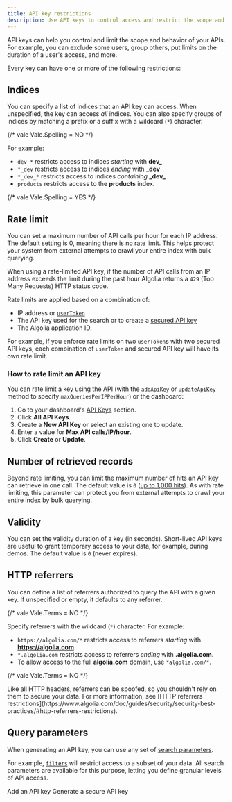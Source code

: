 ```yaml
---
title: API key restrictions
description: Use API keys to control access and restrict the scope and behavior of your Algolia app.
---
```


API keys can help you control and limit the scope and behavior of your APIs.
For example, you can exclude some users, group others, put limits on the duration of a user's access, and more.

Every key can have one or more of the following restrictions:


<Restrictions />

## Indices

You can specify a list of indices that an API key can access.
When unspecified, the key can access _all_ indices.
You can also specify groups of indices by matching a prefix or a suffix with a wildcard (`*`) character.

{/* vale Vale.Spelling = NO */}

For example:

- `dev_*` restricts access to indices _starting_ with **dev_**
- `*_dev` restricts access to indices _ending_ with **_dev**
- `*_dev_*` restricts access to indices _containing_ **\_dev\_**
- `products` restricts access to the **products** index. 

{/* vale Vale.Spelling = YES */}

## Rate limit

You can set a maximum number of API calls per hour for each IP address.
The default setting is 0, meaning there is no rate limit.
This helps protect your system from external attempts to crawl your entire index with bulk querying.

When using a rate-limited API key,
if the number of API calls from an IP address exceeds the limit during the past hour Algolia returns a `429` (Too Many Requests) HTTP status code.

Rate limits are applied based on a combination of:

- IP address or [`userToken`](https://www.algolia.com/doc/api-reference/api-parameters/userToken/)
- The API key used for the search or to create a [secured API key](https://www.algolia.com/doc/guides/security/api-keys/#secured-api-keys)
- The Algolia application ID.

For example, if you enforce rate limits on two `userToken`s with two secured API keys, each combination of `userToken` and secured API key will have its own rate limit.

### How to rate limit an API key

You can rate limit a key using the API (with the [`addApiKey`](https://www.algolia.com/doc/api-reference/api-methods/add-api-key/) or [`updateApiKey`](https://www.algolia.com/doc/api-reference/api-methods/update-api-key/) method to specify `maxQueriesPerIPPerHour`) or the dashboard:

1. Go to your dashboard's [API Keys](https://dashboard.algolia.com/account/api-keys/) section.
1. Click **All API Keys**.
1. Create a **New API Key** or select an existing one to update.
1. Enter a value for **Max API calls/IP/hour**.
1. Click **Create** or **Update**.

## Number of retrieved records

Beyond rate limiting, you can limit the maximum number of hits an API key can retrieve in one call.
The default value is `0` ([up to 1,000 hits](https://www.algolia.com/doc/api-reference/api-parameters/length/)).
As with rate limiting, this parameter can protect you from external attempts to crawl your entire index by bulk querying.

## Validity

You can set the validity duration of a key (in seconds).
Short-lived API keys are useful to grant temporary access to your data, for example, during demos.
The default value is `0` (never expires).

## HTTP referrers

You can define a list of referrers authorized to query the API with a given key.
If unspecified or empty, it defaults to any referrer.

{/* vale Vale.Terms = NO */}

Specify referrers with the wildcard (`*`) character.
For example:

- `https://algolia.com/*` restricts access to referrers _starting_ with **https://algolia.com**.
- `*.algolia.com` restricts access to referrers _ending_ with **.algolia.com**.
- To allow access to the full **algolia.com** domain, use `*algolia.com/*`.

{/* vale Vale.Terms = NO */}

<Note>
    Like all HTTP headers, referrers can be spoofed, so you shouldn't rely on them to secure your data.
    For more information, see [HTTP referrers restrictions](https://www.algolia.com/doc/guides/security/security-best-practices/#http-referrers-restrictions).
</Note>

## Query parameters

When generating an API key, you can use any set of [search parameters](https://www.algolia.com/doc/api-reference/api-parameters/).

For example, [`filters`](https://www.algolia.com/doc/api-reference/api-parameters/filters/) will restrict access to a subset of your data.
All search parameters are available for this purpose, letting you define granular levels of API access.

<CardGroup cols={2}>
  <Card title="API reference" icon="gear" href="https://www.algolia.com/doc/api-reference/api-methods/add-api-key/" horizontal="true">
    Add an API key
  </Card>
  <Card title="API reference" icon="gear" href="https://www.algolia.com/doc/api-reference/api-methods/generate-secured-api-key/" horizontal="true">
    Generate a secure API key
  </Card>
</CardGroup>
